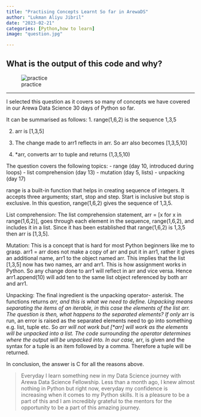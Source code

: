 ```yaml
---
title: "Practising Concepts Learnt So far in ArewaDS"
author: "Lukman Aliyu Jibril"
date: "2023-02-21"
categories: [Python,how to learn]
image: "question.jpg"

---
```




**What is the output of this code and why?**
---

![practice](question.jpg)


---

I selected this question as it covers so many of concepts we have covered in our  Arewa Data Science 30 days of Python so far.

It can be summarised as follows:
1. range(1,6,2) is the sequence 1,3,5

2. arr is [1,3,5]

3. The change made to arr1 reflects in arr. So arr also becomes [1,3,5,10]

4. *arr, converts arr to tuple and returns (1,3,5,10)

The question covers the following topics: 
- range (day 10, introduced during loops)
- list comprehension (day 13)
- mutation (day 5, lists)
- unpacking (day 17)

range is a built-in function that helps in creating sequence of integers. It accepts three arguments; start, stop and step. Start is inclusive but stop is exclusive. In this question, range(1,6,2) gives the sequence of 1,3,5.

List comprehension: The list comprehension statement, arr = [x for x in range(1,6,2)], goes through each element in the sequence, range(1,6,2), and includes it in a list. Since it has been established that range(1,6,2) is 1,3,5 then arr is [1,3,5].

Mutation: This is a concept that is hard for most Python beginners like me to grasp. 
arr1 = arr does not make a copy of arr and put it in arr1, rather it gives an additional name, arr1 to the object named arr. This implies that the list [1,3,5] now has two names, arr and arr1. This is how assignment works in Python. So any change done to arr1 will reflect in arr and vice versa. Hence arr1.append(10) will add ten to the same list object referenced by both arr and arr1.

Unpacking: The final ingredient is the unpacking operator- asterisk. The functions returns *arr, and this is what we need to define. Unpacking means separating the items of an iterable, in this case the elements of the list arr. The question is then, what happens to the separated elements? If only *arr is run, an error is raised as the separated elements need to go into something e.g. list, tuple etc. So *arr will not work but [*arr] will work as the elements will be unpacked into a list. The code surrounding the operator determines where the output will be unpacked into. In our case, *arr, is given and the syntax for a tuple is an item followed by a comma. Therefore a tuple will be returned. 

In conclusion, the answer is C for all the reasons above. 

> Everyday I learn something new in my Data Science journey with Arewa Data Science Fellowship. Less than a month ago, I knew almost nothing in Python but right now, everyday my confidence is increasing when it comes to my Python skills. It is a pleasure to be a part of this and I am incredibly grateful to the mentors for the opportunity to be a part of this amazing journey. 





